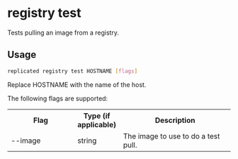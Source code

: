 
# registry test

Tests pulling an image from a registry.

## Usage

```bash
replicated registry test HOSTNAME [flags]
```

Replace HOSTNAME with the name of the host.

The following flags are supported:

<table>
  <tr>
    <th width="30%">Flag</th>
    <th width="20%">Type (if applicable)</th>
    <th width="50%">Description</th>
  </tr>
  <App/>
  <Help/>
  <tr>
    <td>--image</td>
    <td>string</td>
    <td>The image to use to do a test pull.</td>
  </tr>
  <Token/>
</table>
